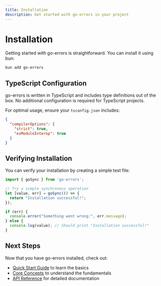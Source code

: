 ```yaml
---
title: Installation
description: Get started with go-errors in your project
---
```


# Installation

Getting started with go-errors is straightforward. You can install it using bun:

```bash
bun add go-errors
```

## TypeScript Configuration

go-errors is written in TypeScript and includes type definitions out of the box. No additional configuration is required for TypeScript projects.

For optimal usage, ensure your `tsconfig.json` includes:

```json
{
  "compilerOptions": {
    "strict": true,
    "esModuleInterop": true
  }
}
```

## Verifying Installation

You can verify your installation by creating a simple test file:

```typescript
import { goSync } from 'go-errors';

// Try a simple synchronous operation
let [value, err] = goSync(() => {
  return "Installation successful!";
});

if (err) {
  console.error("Something went wrong:", err.message);
} else {
  console.log(value); // Should print "Installation successful!"
}
```

## Next Steps

Now that you have go-errors installed, check out:
- [Quick Start Guide](/docs/getting-started/quick-start-guide) to learn the basics
- [Core Concepts](/docs/getting-started/core-concepts) to understand the fundamentals
- [API Reference](/docs/api-reference) for detailed documentation